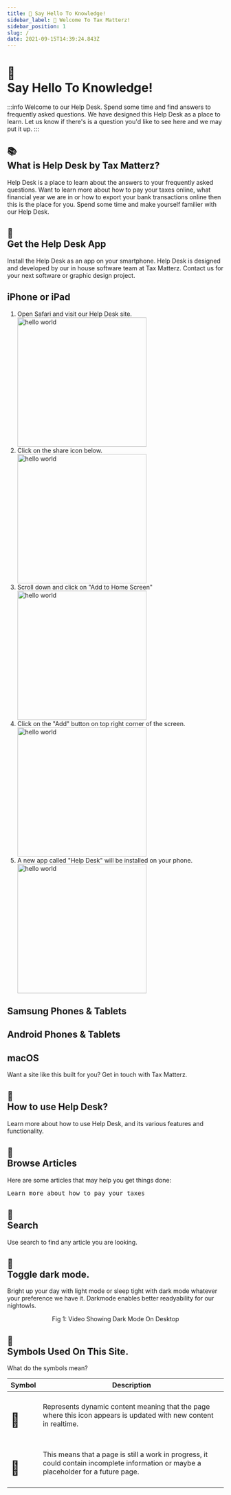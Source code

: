 ```yaml
---
title: 👋 Say Hello To Knowledge! 
sidebar_label: 👋 Welcome To Tax Matterz! 
sidebar_position: 1
slug: /
date: 2021-09-15T14:39:24.843Z
---
```

# <div class="emoji">👋</div> Say Hello To Knowledge! 



:::info Welcome to our Help Desk.
Spend some time and find answers to frequently asked questions. We have designed this Help Desk as a place to learn. Let us know if there's is a question you'd like to see here and we may put it up.
:::

##  <div class="emoji">📚</div> What is Help Desk<span class="show-on-mobile"> by Tax Matterz</span>?
Help Desk is a place to learn about the answers to your frequently asked questions. Want to learn more about how to pay your taxes online, what financial year we are in or how to export your bank transactions online then this is the place for you. Spend some time and make yourself familier with our Help Desk. 

##  <div class="emoji">📱</div> Get the Help Desk App

Install the Help Desk as an app on your smartphone. Help Desk is designed and developed by our in house software team at Tax Matterz. Contact us for your next software or graphic design project. 

<Tabs>
  <TabItem value="ios" label="iOS">
        <h2 class="case">iPhone or iPad</h2>
        <ol>
            <li>Open Safari and visit our Help Desk site.</li>
            <img src="/img/app-steps/Step-0.png" alt="hello world"  width="300px"/>
            <li>Click on the share icon below.</li>
            <img src="/img/app-steps/Step-1.png" alt="hello world"  width="300px"/>
            <li>Scroll down and click on "Add to Home Screen"</li>
            <img src="/img/app-steps/Step-2.png" alt="hello world"  width="300px"/>
            <li>Click on the "Add" button on top right corner of the screen.</li>
            <img src="/img/app-steps/Step-3.png" alt="hello world"  width="300px"/>
            <li>A new app called "Help Desk" will be installed on your phone.</li>
            <img src="/img/app-steps/Step-4.png" alt="hello world"  width="300px"/>
        </ol>
  </TabItem>
    <TabItem value="samsung" label="Samsung">
        <h2>Samsung Phones &amp; Tablets</h2>
  </TabItem>
    <TabItem value="android" label="Android">
        <h2>Android Phones &amp; Tablets</h2>
  </TabItem>
    <TabItem value="mac" label="macOS">
        <h2 class="case">macOS</h2>
  </TabItem>

  </Tabs>

Want a site like this built for you? Get in touch with Tax Matterz.


##  <div class="emoji">📃</div> How to use Help Desk?

Learn more about how to use Help Desk, and its various features and functionality. 

##  <div class="emoji">📖</div> Browse Articles

Here are some articles that may help you get things done:

<kbd>Learn more about how to pay your taxes</kbd>


##  <div class="emoji">🔎</div> Search

Use search to find any article you are looking. 


##  <div class="emoji">🌙</div> Toggle dark mode.

Bright up your day with light mode or sleep tight with dark mode whatever your preference we have it. Darkmode enables better readyability for our nightowls. 

<div class="player-wrapper">
  <ReactPlayer playing="true" controls={false} playsinline={true} autoplay muted={true} loop={true} url="/img/video/darkmode.mp4" width="100%" height="100%" /> 
</div>
<p align="center">
Fig 1: Video Showing Dark Mode On Desktop
</p>

##  <div class="emoji">📃</div> Symbols Used On This Site. 

What do the symbols mean?

| Symbol | Description |
| ------ | ----------- |
| <h1><div class="emoji">🔮</div></h1> | Represents dynamic content meaning that the page where this icon appears is updated with new content in realtime. |
| <h1><div class="emoji">🚧</div></h1> | This means that a page is still a work in progress, it could contain incomplete information or maybe a placeholder for a future page. |

<Disclaimer />
